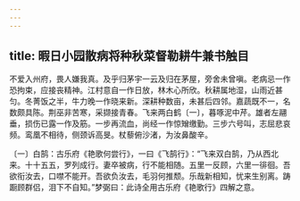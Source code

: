 ```yaml
---
---
---
```

title: 暇日小园散病将种秋菜督勒耕牛兼书触目
---




不爱入州府，畏人嫌我真。及乎归茅宇一云及归在茅屋，旁舍未曾嗔。老病忌一作恐拘束，应接丧精神。江村意自一作日放，林木心所欣。秋耕属地湿，山雨近甚匀。冬菁饭之半，牛力晚一作晓来新。深耕种数亩，未甚后四邻。嘉蔬既不一，名数颇具陈。荆巫非苦寒，采撷接青春。飞来两白鹤〔一〕，暮啄泥中芹。雄者左翮垂，损伤已露一作及筋。一步再流血，尚经一作惊矰缴勤。三步六号叫，志屈悲哀频。鸾凰不相待，侧颈诉高旻。杖藜俯沙渚，为汝鼻酸辛。

〔一〕白鹄：古乐府《艳歌何尝行》，一曰《飞鹄行》：“飞来双白鹄，乃从西北来。十十五五，罗列成行。妻卒被病，行不能相随。五里一反顾，六里一徘徊。吾欲衔汝去，口噤不能开。吾欲负汝去，毛羽何推颓。乐哉新相知，忧来生别离。踌蹰顾群侣，泪下不自知。”梦弼曰：此诗全用古乐府《艳歌行》四解之意。